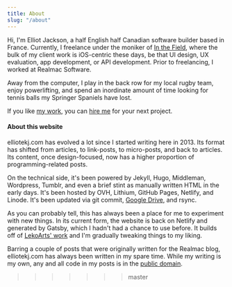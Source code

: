 ---
title: About
slug: "/about"
---

Hi, I'm Elliot Jackson, a half English half Canadian software builder based in
France. Currently, I freelance under the moniker of [In the
Field](http://inthefield.co), where the bulk of my client work is iOS-centric
these days, be that UI design, UX evaluation, app development, or API
development. Prior to freelancing, I worked at Realmac Software.

Away from the computer, I play in the back row for my local rugby team,
enjoy powerlifting, and spend an inordinate amount of time looking for
tennis balls my Springer Spaniels have lost.

If you like [my work](http://inthefield.co/resume), you can [hire me](/hire)
for your next project.

#### About this website

elliotekj.com has evolved a lot since I started writing here in 2013. Its
format has shifted from articles, to link-posts, to micro-posts, and back to
articles. Its content, once design-focused, now has a higher proportion of
programming-related posts.

On the technical side, it's been powered by Jekyll, Hugo, Middleman, Wordpress,
Tumblr, and even a brief stint as manually written HTML in the early days. It's
been hosted by OVH, Lithium, GitHub Pages, Netlify, and Linode. It's been
updated via git commit, [Google
Drive](/2017/08/03/google-drive-and-hugo-the-new-publishing-setup-for-this-blog),
and rsync.

As you can probably tell, this has always been a place for me to experiment
with new things. In its current form, the website is back on Netlify and
generated by Gatsby, which I hadn't had a chance to use before. It builds off
of [LekoArts'
work](https://github.com/LekoArts/gatsby-themes/tree/master/themes/gatsby-theme-minimal-blog)
and I'm gradually tweaking things to my liking.

Barring a couple of posts that were originally written for the Realmac blog,
elliotekj.com has always been written in my spare time. While my writing is my
own, any and all code in my posts is in the [public
domain](https://unlicense.org/).
>>>>>>> master
